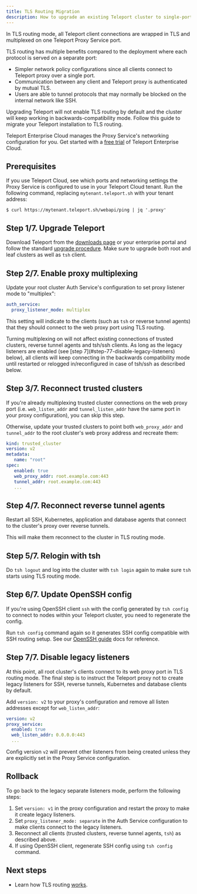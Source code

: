 ```yaml
---
title: TLS Routing Migration
description: How to upgrade an existing Teleport cluster to single-port TLS routing mode
---
```


In TLS routing mode, all Teleport client connections are wrapped in TLS and
multiplexed on one Teleport Proxy Service port.

TLS routing has multiple benefits compared to the deployment where each protocol
is served on a separate port:

- Simpler network policy configurations since all clients connect to Teleport
  proxy over a single port.
- Communication between any client and Teleport proxy is authenticated by
  mutual TLS.
- Users are able to tunnel protocols that may normally be blocked on the
  internal network like SSH.

Upgrading Teleport will not enable TLS routing by default and the cluster will
keep working in backwards-compatibility mode. Follow this guide to migrate your
Teleport installation to TLS routing.

Teleport Enterprise Cloud manages the Proxy Service's networking configuration
for you. Get started with a [free
trial](https://goteleport.com/signup?t_source=docs) of Teleport Enterprise
Cloud.

## Prerequisites

If you use Teleport Cloud, see which ports and networking settings the Proxy
Service is configured to use in your Teleport Cloud tenant. Run the following
command, replacing `mytenant.teleport.sh` with your tenant address:

```code
$ curl https://mytenant.teleport.sh/webapi/ping | jq '.proxy'
```

## Step 1/7. Upgrade Teleport

Download Teleport from the [downloads page](https://goteleport.com/download) or
your enterprise portal and follow the standard [upgrade
procedure](../../../upgrading/upgrading.mdx). Make sure to upgrade both root and leaf clusters
as well as `tsh` client.

## Step 2/7. Enable proxy multiplexing

Update your root cluster Auth  Service's configuration to set proxy listener mode
to "multiplex":

```yaml
auth_service:
  proxy_listener_mode: multiplex
```

This setting will indicate to the clients (such as `tsh` or reverse tunnel
agents) that they should connect to the web proxy port using TLS routing.

<Admonition type="note" title="Compatibility">
  Turning multiplexing on will not affect existing connections of trusted
  clusters, reverse tunnel agents and tsh/ssh clients. As long as the legacy
  listeners are enabled (see [step 7](#step-77-disable-legacy-listeners) below),
  all clients will keep connecting in the backwards compatibility mode until
  restarted or relogged in/reconfigured in case of tsh/ssh as described below.
</Admonition>

## Step 3/7. Reconnect trusted clusters

If you're already multiplexing trusted cluster connections on the web proxy port
(i.e. `web_listen_addr` and `tunnel_listen_addr` have the same port in your
proxy configuration), you can skip this step.

Otherwise, update your trusted clusters to point both `web_proxy_addr` and
`tunnel_addr` to the root cluster's web proxy address and recreate them:

```yaml
kind: trusted_cluster
version: v2
metadata:
   name: "root"
spec:
   enabled: true
   web_proxy_addr: root.example.com:443
   tunnel_addr: root.example.com:443
   ...
```

## Step 4/7. Reconnect reverse tunnel agents

Restart all SSH, Kubernetes, application and database agents that connect to
the cluster's proxy over reverse tunnels.

This will make them reconnect to the cluster in TLS routing mode.

## Step 5/7. Relogin with tsh

Do `tsh logout` and log into the cluster with `tsh login` again to make sure
`tsh` starts using TLS routing mode.

## Step 6/7. Update OpenSSH config

If you're using OpenSSH client `ssh` with the config generated by `tsh config`
to connect to nodes within your Teleport cluster, you need to regenerate the
config.

Run `tsh config` command again so it generates SSH config compatible with SSH
routing setup. See our [OpenSSH guide](../../../enroll-resources/server-access/openssh/openssh-agentless.mdx)
docs for reference.

## Step 7/7. Disable legacy listeners

At this point, all root cluster's clients connect to its web proxy port in TLS
routing mode. The final step is to instruct the Teleport proxy not to create
legacy listeners for SSH, reverse tunnels, Kubernetes and database clients by
default.

Add `version: v2` to your proxy's configuration and remove all listen addresses
except for `web_listen_addr`:

```yaml
version: v2
proxy_service:
  enabled: true
  web_listen_addr: 0.0.0.0:443
  ...
```

Config version `v2` will prevent other listeners from being created unless
they are explicitly set in the Proxy Service configuration.

## Rollback

To go back to the legacy separate listeners mode, perform the following steps:

1. Set `version: v1` in the proxy configuration and restart the proxy to make
   it create legacy listeners.
1. Set `proxy_listener_mode: separate` in the Auth Service configuration to make
   clients connect to the legacy listeners.
1. Reconnect all clients (trusted clusters, reverse tunnel agents, `tsh`) as
   described above.
1. If using OpenSSH client, regenerate SSH config using `tsh config` command.

## Next steps

- Learn how TLS routing [works](../../../reference/architecture/tls-routing.mdx).
